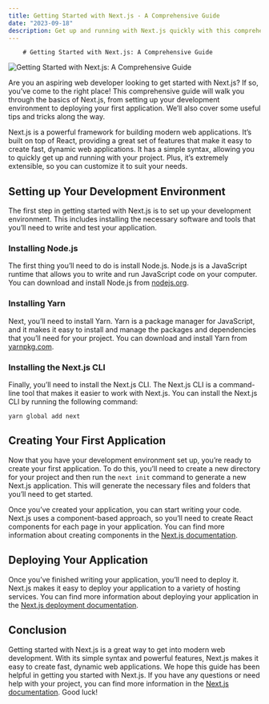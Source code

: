 ```yaml
---
title: Getting Started with Next.js - A Comprehensive Guide
date: "2023-09-18"
description: Get up and running with Next.js quickly with this comprehensive guide. Learn all the basics and more to start building your web apps.
---
```

        # Getting Started with Next.js: A Comprehensive Guide

![Getting Started with Next.js: A Comprehensive Guide](https://images.unsplash.com/photo-1556004565-04db0963800d?crop=entropy&cs=tinysrgb&fit=max&fm=jpg&ixid=M3w1MDMzNDF8MHwxfHJhbmRvbXx8fHx8fHx8fDE2OTUwNTU4NDd8&ixlib=rb-4.0.3&q=80&w=1080)

Are you an aspiring web developer looking to get started with Next.js? If so, you’ve come to the right place! This comprehensive guide will walk you through the basics of Next.js, from setting up your development environment to deploying your first application. We’ll also cover some useful tips and tricks along the way. 

Next.js is a powerful framework for building modern web applications. It’s built on top of React, providing a great set of features that make it easy to create fast, dynamic web applications. It has a simple syntax, allowing you to quickly get up and running with your project. Plus, it’s extremely extensible, so you can customize it to suit your needs. 

## Setting up Your Development Environment 

The first step in getting started with Next.js is to set up your development environment. This includes installing the necessary software and tools that you’ll need to write and test your application. 

### Installing Node.js 

The first thing you’ll need to do is install Node.js. Node.js is a JavaScript runtime that allows you to write and run JavaScript code on your computer. You can download and install Node.js from [nodejs.org](https://nodejs.org/en/). 

### Installing Yarn

Next, you’ll need to install Yarn. Yarn is a package manager for JavaScript, and it makes it easy to install and manage the packages and dependencies that you’ll need for your project. You can download and install Yarn from [yarnpkg.com](https://yarnpkg.com/). 

### Installing the Next.js CLI

Finally, you’ll need to install the Next.js CLI. The Next.js CLI is a command-line tool that makes it easier to work with Next.js. You can install the Next.js CLI by running the following command: 

```
yarn global add next
```

## Creating Your First Application 

Now that you have your development environment set up, you’re ready to create your first application. To do this, you’ll need to create a new directory for your project and then run the `next init` command to generate a new Next.js application. This will generate the necessary files and folders that you’ll need to get started. 

Once you’ve created your application, you can start writing your code. Next.js uses a component-based approach, so you’ll need to create React components for each page in your application. You can find more information about creating components in the [Next.js documentation](https://nextjs.org/docs/getting-started).

## Deploying Your Application 

Once you’ve finished writing your application, you’ll need to deploy it. Next.js makes it easy to deploy your application to a variety of hosting services. You can find more information about deploying your application in the [Next.js deployment documentation](https://nextjs.org/docs/deployment). 

## Conclusion 

Getting started with Next.js is a great way to get into modern web development. With its simple syntax and powerful features, Next.js makes it easy to create fast, dynamic web applications. We hope this guide has been helpful in getting you started with Next.js. If you have any questions or need help with your project, you can find more information in the [Next.js documentation](https://nextjs.org/docs). Good luck!